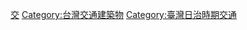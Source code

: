[[Category:台灣日治時期建築|交]]
[[Category:台灣交通建築物|Category:台灣交通建築物]]
[[Category:臺灣日治時期交通|Category:臺灣日治時期交通]]